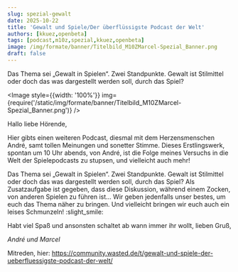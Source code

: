 ```yaml
---
slug: spezial-gewalt
date: 2025-10-22
title: 'Gewalt und Spiele/Der überflüssigste Podcast der Welt'
authors: [kkuez,openbeta]
tags: [podcast,m10z,spezial,kkuez,openbeta]
image: /img/formate/banner/Titelbild_M10ZMarcel-Spezial_Banner.png
draft: false
---
```



Das Thema sei „Gewalt in Spielen“. Zwei Standpunkte. Gewalt ist Stilmittel oder doch das was dargestellt werden soll, durch das Spiel?

<Image style={{width: '100%'}} img={require('/static/img/formate/banner/Titelbild_M10ZMarcel-Spezial_Banner.png')} />

<!--truncate-->

Hallo liebe Hörende,

Hier gibts einen weiteren Podcast, diesmal mit dem Herzensmenschen André, samt tollen Meinungen und sonetter Stimme. Dieses Erstlingswerk, spontan um 10 Uhr abends, von André, ist die Folge meines Versuchs in die Welt der Spielepodcasts zu stupsen, und vielleicht auch mehr!

Das Thema sei „Gewalt in Spielen“. Zwei Standpunkte. Gewalt ist Stilmittel oder doch das was dargestellt werden soll, durch das Spiel?
Als Zusatzaufgabe ist gegeben, dass diese Diskussion, während einem Zocken, von anderen Spielen zu führen ist…
Wir geben jedenfalls unser bestes, um euch das Thema näher zu bringen. Und vielleicht bringen wir euch auch ein leises Schmunzeln! :slight_smile:

Habt viel Spaß und ansonsten schaltet ab wann immer ihr wollt, lieben Gruß,

<i>André und Marcel</i>

Mitreden, hier:
https://community.wasted.de/t/gewalt-und-spiele-der-ueberfluessigste-podcast-der-welt/

<ReactPlayer
    width="100%"
    height="50px"
    controls
    src='https://m10z.picnotes.de/Spezial/Spezial_Gewalt1.mp3'
/>
